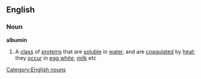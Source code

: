 ==English==
===Noun===
'''albumin'''
#A [[class]] of [[protein]]s that are [[soluble]] in [[water]], and are [[coagulate]]d by [[heat]]; they [[occur]] in [[egg white]], [[milk]] etc
[[Category:English nouns]]